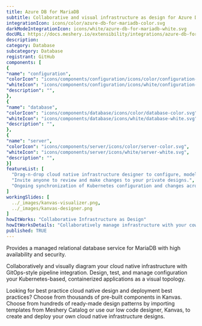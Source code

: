 ```yaml
---
title: Azure DB for MariaDB
subtitle: Collaborative and visual infrastructure as design for Azure DB for MariaDB
integrationIcon: icons/color/azure-db-for-mariadb-color.svg
darkModeIntegrationIcon: icons/white/azure-db-for-mariadb-white.svg
docURL: https://docs.meshery.io/extensibility/integrations/azure-db-for-mariadb
description: 
category: Database
subcategory: Database
registrant: GitHub
components: [
{
"name": "configuration",
"colorIcon": "icons/components/configuration/icons/color/configuration-color.svg",
"whiteIcon": "icons/components/configuration/icons/white/configuration-white.svg",
"description": "",
},
{
"name": "database",
"colorIcon": "icons/components/database/icons/color/database-color.svg",
"whiteIcon": "icons/components/database/icons/white/database-white.svg",
"description": "",
},
{
"name": "server",
"colorIcon": "icons/components/server/icons/color/server-color.svg",
"whiteIcon": "icons/components/server/icons/white/server-white.svg",
"description": "",
}]
featureList: [
  "Drag-n-drop cloud native infrastructure designer to configure, model, and deploy your workloads.",
  "Invite anyone to review and make changes to your private designs.",
  "Ongoing synchronization of Kubernetes configuration and changes across any number of clusters."
]
workingSlides: [
  ../_images/kanvas-visualizer.png,
  ../_images/kanvas-designer.png
]
howItWorks: "Collaborative Infrastructure as Design"
howItWorksDetails: "Collaboratively manage infrastructure with your coworkers synchronously sharing the same designs."
published: TRUE
---
```

<p>
Provides a managed relational database service for MariaDB with high availability and security.
</p>
<p>
    Collaboratively and visually diagram your cloud native infrastructure with GitOps-style pipeline integration. Design, test, and manage configuration your Kubernetes-based, containerized applications as a visual topology.
</p>
<p>
    Looking for best practice cloud native design and deployment best practices? Choose from thousands of pre-built components in Kanvas. Choose from hundreds of ready-made design patterns by importing templates from Meshery Catalog or use our low code designer, Kanvas, to create and deploy your own cloud native infrastructure designs.
</p>
